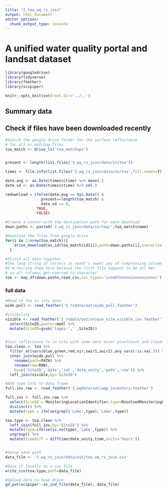 ```yaml
---
title: "2_toa_wq_rs_join"
output: html_document
editor_options: 
  chunk_output_type: console
---
```



# A unified water quality portal and landsat dataset

```r

library(googledrive)
library(tidyverse)
library(feather)
library(scipiper)

knitr::opts_knit$set(root.dir='../..')

```

## Summary data

## Check if files have been downloaded recently

```r
#Search the google drive folder for the surface reflectance 
# for all sr matchup files
toa_match <- drive_ls('toa_matchups')


present <- length(list.files('3_wq_rs_join/data/in/toa'))

times <- file.info(list.files('3_wq_rs_join/data/in/toa',full.names=T))

date.avg <- as.Date(times$ctime) %>% mean(.)
date.sd <- as.Date(times$ctime) %>% sd(.)

redownload = ifelse(date.avg == Sys.Date() & 
                present==length(toa_match) &
                date.sd == 0,
              TRUE,
              FALSE)

#Create a vector with the destination path for each download
down.paths <- paste0('3_wq_rs_join/data/in/toa/',toa_match$name)

```


```r


#Download the files from google drive
for(i in 1:nrow(toa_match)){
    drive_download(as_id(toa_match$id[i]),path=down.paths[i],overwrite = T)
  }

```


```r
#Stitch all data together
#The long string of letters is readr's sweet way of compressing Column types
#I'm forcing them here because the first file happens to be all NAs 
# so all columns get coerced to character
toa <- map_df(down.paths,read_csv,col_types='icnnDTnnnnninnnnninnnnc')

```


### full data

```r

#Read in the in situ data
wide.pull <- read_feather('2_rsdata/out/wide_pull.feather') 

#visibility
visible <- read_feather('2_rsdata/out/unique_site_visible_inv.feather') %>%
  select(SiteID,pwater=med) %>%
  mutate(SiteID=gsub('lagos-','',SiteID))


#Join reflectance to in situ with some very minor pixelCount and cloudiness filters
toa.clean <- toa %>%
  filter_at(vars(blue,green,red,nir,swir1,swir2),any_vars(!is.na(.))) %>% #NAs are useless
  inner_join(wide.pull %>%
    rename(path=PATH) %>%
    rename(row=ROW),
    by=c('SiteID','date','sat','date_unity','path','row')) %>%
  left_join(visible,by='SiteID')

#Add type info to data frame
full.inv.raw <- read_feather('1_wqdata/out/wqp_inventory.feather') 

full.inv <- full.inv.raw %>%
  select(SiteID = MonitoringLocationIdentifier,type=ResolvedMonitoringLocationTypeName) %>%
  distinct() %>%
  mutate(type = ifelse(grepl('Lake',type),'Lake',type))

toa.type <- toa.clean %>%
  left_join(full.inv,by='SiteID') %>%
  mutate(type=ifelse(is.na(type),'Lake',type)) %>%
  ungroup() %>%
  mutate(timediff = difftime(date_unity,time,units='hours'))


#Setup save path
data_file <- '3_wq_rs_join/data/out/toa_wq_rs_join.csv'

#Save it locally as a csv file
write_csv(toa.type,path=data_file)


```

```r
#Upload data to team drive
gd_put(scipiper::as_ind_file(data_file), data_file)

```



